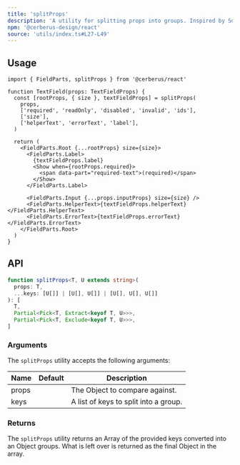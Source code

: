 ```yaml
---
title: 'splitProps'
description: 'A utility for splitting props into groups. Inspired by SolidJS.'
npm: '@cerberus-design/react'
source: 'utils/index.ts#L27-L49'
---
```


## Usage

```tsx title="text-field.tsx" {4-9}
import { FieldParts, splitProps } from '@cerberus/react'

function TextField(props: TextFieldProps) {
  const [rootProps, { size }, textFieldProps] = splitProps(
    props,
    ['required', 'readOnly', 'disabled', 'invalid', 'ids'],
    ['size'],
    ['helperText', 'errorText', 'label'],
  )

  return (
    <FieldParts.Root {...rootProps} size={size}>
      <FieldParts.Label>
        {textFieldProps.label}
        <Show when={rootProps.required}>
          <span data-part="required-text">(required)</span>
        </Show>
      </FieldParts.Label>

      <FieldParts.Input {...props.inputProps} size={size} />
      <FieldParts.HelperText>{textFieldProps.helperText}</FieldParts.HelperText>
      <FieldParts.ErrorText>{textFieldProps.errorText}</FieldParts.ErrorText>
    </FieldParts.Root>
  )
}
```

## API

```typescript
function splitProps<T, U extends string>(
  props: T,
  ...keys: [U[]] | [U[], U[]] | [U[], U[], U[]]
): [
  T,
  Partial<Pick<T, Extract<keyof T, U>>>,
  Partial<Pick<T, Exclude<keyof T, U>>>,
]
```

### Arguments

The `splitProps` utility accepts the following arguments:

| Name         | Default    | Description                                      |
| ------------ | ---------- | ------------------------------------------------ |
| props        |            | The Object to compare against.                   |
| keys         |            | A list of keys to split into a group.            |

### Returns

The `splitProps` utility returns an Array of the provided keys converted into an Object groups. What is left over is returned as the final Object in the array.
